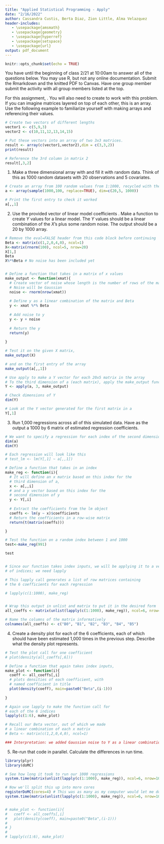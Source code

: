 ```yaml
---
title: "Applied Statistical Programming - Apply"
date: "2/16/2022"
author: Cassandra Custis, Berta Diaz, Zion Little, Alma Velazquez
header-includes:
   - \usepackage{amsmath}
   - \usepackage{geometry}
   - \usepackage{hyperref}
   - \usepackage{setspace}
   - \usepackage{url}
output: pdf_document
---
```


```r
knitr::opts_chunk$set(echo = TRUE)
```

\textbf{Write the R code to answer the following questions. Write the code, and then show what the computer returns when that code is run. Thoroughly comment your solutions.}

You have until the beginning of class 2/21 at 10:00am to answer all of the questions below. You may use R, but not any online documentation. Submit the Rmarkdown and the knitted PDF to Canvas. Have one group member submit the activity with all group members listed at the top.

\section*{A simulation experiment using \texttt{apply} \& \texttt{plyr}}
\bigskip

\noindent For this assignment, \textbf{you cannot use looping structures}. You will also need to create \textit{arrays} to work with this problem. If you can imagine matrices layered on top of each other, this is an array. Use the following example to familiarize yourself with making arrays and referencing their values.

```r
# Create two vectors of different lengths
vector1 <- c(5,9,3)
vector2 <- c(10,11,12,13,14,15)

# Put these vectors into an array of two 3x3 matrices.
result <- array(c(vector1,vector2),dim = c(3,3,2))
print(result)
```
\medskip

```r
# Reference the 3rd column in matrix 2
result[,3,2]
```
\newpage

1. Make a three dimensional array with \texttt{dim=c(20,5, 1000)} and fill it with random data. Think of this as 1000 random datasets with 20 observations and 5 covariates.
```r
# Create an array from 100 random values from 1:1000, recycled with the desired dimensions
a <- array(sample(1000,100, replace=TRUE), dim=c(20,5, 1000))

# Print the first entry to check it worked
a[,,1]
```
\medskip

2. Use the provided vector of linear model coefficients \texttt{Beta}. Make a function to create $Y$ values for a linear model. The $Y$ values should be a linear combination of the $X$'s plus some random noise. The output should be a 20 by 1000 array.

```r
# Remove the eval=FALSE header from this code block before continuing
Beta <- matrix(c(1,2,0,4,0), ncol=1)
X<-matrix(rnorm(100), ncol=5, nrow=20)
X[1,]
Beta
X%*%Beta # No noise has been included yet


# Define a function that takes in a matrix of x values
make_output <- function(xmat){
  # Create vector of noise whose length is the number of rows of the matrix
  # Noise will be Gaussian
  noise <- rnorm(nrow(xmat))
  
  # Define y as a linear combination of the matrix and Beta
  y <- xmat %*% Beta
  
  # Add noise to y 
  y <- y + noise
  
  # Return the y
  return(y)
  
}

# Test it on the given X matrix,
make_output(X)

# and on the first entry of the array
make_output(a[,,1])

# Use apply to make a Y vector for each 20x5 matrix in the array
# To the third dimension of a (each matrix), apply the make_output function
Y <- apply(a, 3, make_output)

# Check dimensions of Y
dim(Y)

# Look at the Y vector generated for the first matrix in a
Y[,1]


```




\medskip

3. Run 1,000 regressions across all of this simulated data.  Have as the output a 1000 by 6 matrix of estimated regression coefficients.
```r

# We want to specify a regression for each index of the second dimension of Y and the third dimension of our array, a.
dim(a)
dim(Y)

# Each regression will look like this
# test_lm <- lm(Y[,1] ~ a[,,1])

# Define a function that takes in an index
make_reg <- function(i){
  # It will define an x matrix based on this index for the
  # third dimension of a,
  x <- a[,,i]
  # and a y vector based on this index for the 
  # second dimension of y 
  y <- Y[,i]
  
  # Extract the coefficients from the lm object 
  coeffs <- lm(y ~ x)$coefficients
  # Return the coefficients in a row-wise matrix
  return(t(matrix(coeffs)))

}

# Test the function on a random index between 1 and 1000
test<-make_reg(991)

test


# Since our function takes index inputs, we will be applying it to a vector
# of indices; we need lapply

# This lapply call generates a list of row matrices containing 
# the 6 coefficients for each regression

# lapply(c(1:1000), make_reg)


# Wrap this output in unlist and matrix to put it in the desired form
all_coeffs <- matrix(unlist(lapply(c(1:1000), make_reg)), ncol=6, nrow=1000, byrow = TRUE)

# Name the columns of the matrix informatively
colnames(all_coeffs) <- c("B0", "B1", "B2", "B3", "B4", "B5")
```
\medskip

4. Create a density plot for each of the 6 coefficients, each of which should have been estimated 1,000 times in the previous step. Describe what the density plot represents.
```r

# Test the plot call for one coefficient
# plot(density(all_coeffs[,6]))

# Define a function that again takes index inputs, 
make_plot <- function(i){
  coeff <- all_coeffs[,i]
  # plots densities of each coefficient, with 
  # named coefficient in title
  plot(density(coeff), main=paste0("Beta",(i-1)))
  
}

# Again use lapply to make the function call for 
# each of the 6 indices
lapply(c(1:6), make_plot)

# Recall our Beta vector, out of which we made 
# a linear combination of each x matrix
# Beta <- matrix(c(1,2,0,4,0), ncol=1)

### Interpretation: we added Gaussian noise to Y as a linear combination of X and Beta. Because of this, our coefficients are normally distributed around the original Beta values.

```
\medskip

5. Re-run that code in parallel. Calculate the differences in run time.
```r
library(plyr)
library(doMC)

# See how long it took to run our 1000 regressions
system.time(matrix(unlist(lapply(c(1:1000), make_reg)), ncol=6, nrow=1000, byrow = TRUE))

# Now we'll split this up into more cores
registerDoMC(cores=4) # This was as many as my computer would let me do
system.time(matrix(unlist(lapply(c(1:1000), make_reg)), ncol=6, nrow=1000, byrow = TRUE))


# make_plot <- function(i){
#   coeff <- all_coeffs[,i]
#   plot(density(coeff), main=paste0("Beta",(i-1)))
#   
# }
# 
# lapply(c(1:6), make_plot)

```


